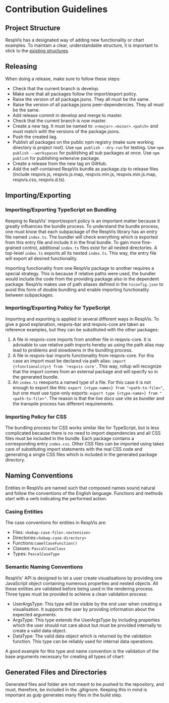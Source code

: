
<Meta title='Contributing/Contribution Guidelines'/>

# Contribution Guidelines



## Project Structure

RespVis has a designated way of adding new functionality or
chart examples. To maintain a clear, understandable structure,
it is important to stick to the
[existing structures](?path=/docs/contributing-project-structure--docs#gulp-tasks-directory).



## Releasing

When doing a release, make sure to follow these steps:
- Check that the current branch is develop.
- Make sure that all packages follow the import/export policy.
- Raise the version of all package.jsons.
  They all must be the same.
- Raise the version of all package.jsons peer-dependencies.
  They all must be the same.
- Add release commit in develop and merge to master.
- Check that the current branch is now master.
- Create a new tag. It must be named to: `v<major>.<minor>.<patch>`
  and must match with the versions of the package.jsons.
- Push the created tag.
- Publish all packages on the public npm registry (make sure working
  directory is project root).
  Use `npm publish --dry-run` for testing.
  Use `npm publish --workspaces` for publishing all sub packages at once.
  Use `npm publish` for publishing extensive package.
- Create a release from the new tag on GitHub.
- Add the self-contained RespVis bundle as package.zip to release files
  (include respvis.js, respvis.js.map, respvis.min.js, respvis.min.js.map,
  respvis.css, respvis.d.ts).



## Importing/Exporting



### Importing/Exporting TypeScript on Bundling

Keeping to RespVis' import/export policy is an important matter
because it greatly influences the bundle process.
To understand the bundle process, one must know that each subpackage
of the RespVis library has an entry file named `index.ts`. The bundler
will check everything which is exported from this entry file and include
it in the final bundle.
To gain more fine-grained control, additional `index.ts` files exist for all
nested directories. A top-level `index.ts` exports all its nested `index.ts`.
This way, the entry file will export all desired functionality.

Importing functionality from one RespVis package to another requires a special
strategy. This is because if relative paths were used, the bundler
would include the code from the providing package also in the dependent package.
RespVis makes use of path aliases defined in the `tsconfig.json` to avoid this
form of double bundling and enable importing functionality between subpackages.


### Importing/Exporting Policy for TypeScript

Importing and exporting is applied in several different ways in RespVis.
To give a good explanation, respvis-bar and respvis-core are taken as
reference examples, but they can be substituted with the other packages:
  1. A file in respvis-core imports from another file in respvis-core.
  It is advisable to use relative path imports hereby as using the path
  alias may lead to problems and slowdowns in the bundling process.
  2. A file in respvis-bar imports functionality from respvis-core. For this
  case an import must be declared via path alias:
  `import {<functionality>} from 'respvis-core'`. This way, rollup will
  recognize that the import comes from an external package and will
  specify so in the generated bundle.
  3. An `index.ts` reexports a named type of a file.
  For this case it is not enough to export like this:
  `export {<type-name>} from "<path-to-file>"`,
  but one must use type-only exports:
  `export type {<type-name>} from "<path-to-file>"`. The
  reason is that the live docs use vite as bundler and
  the transpile process has different requirements.



### Importing Policy for CSS

The bundling process for CSS works similar like for TypeScript,
but is less complicated because there is no need to import dependencies
and all CSS files must be included in the bundle. Each package contains
a corresponding entry `index.css`. Other CSS files can be imported using
takes care of substituting import statements with the real CSS code and
generating a single CSS files which is included in the generated package
directory.



## Naming Conventions

Entities in RespVis are named such that composed names sound
natural and follow the conventions of the English language.
Functions and methods start with a verb indicating the performed
action.



### Casing Entities

The case conventions for entities in RespVis are:
- Files: `<kebap-case-file>.<extension>`
- Directories:`<kebap-case-directory>`
- Functions:`camelCaseFunction()`
- Classes: `PascalCaseClass`
- Types: `PascalCaseType`



### Semantic Naming Conventions

RespVis' API is designed to let a user create
visualisations by providing one JavaScript object containing numerous
properties and nested objects. All these entities are validated before
being used in the rendering process. Three types must be provided to
achieve a clean validation process:
- UserArgsType: This type will be visible by the end user when creating
  a visualisation. It supports the user by providing information about
  the expected arguments.
- ArgsType: This type extends the UserArgsType by including properties
  which the user should not care about but must be provided internally
  to create a valid data object.
- DataType: The valid data object which is returned by the validation
  function. This type can be reliably used for internal data operations.

A good example for this type and name convention is the validation of
the base arguments necessary for creating all types of chart:

<Source code={validateChart} language='typescript'/>


## Generated Files and Directories

Generated files and folder are not meant to be pushed to the repository,
and must, therefore, be included in the .gitignore. Keeping this in mind
is important as gulp generates many files in the build step.
